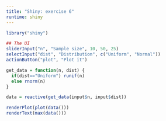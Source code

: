 ```yaml
---
title: "Shiny: exercise 6"
runtime: shiny
---
```


```r
library("shiny")
```


```r
## The UI
sliderInput("n", "Sample size", 10, 50, 25)
selectInput("dist", "Distribution", c("Uniform", "Normal"))
actionButton("plot", "Plot it")
```

```r
get_data = function(n, dist) {
  if(dist=="Uniform") runif(n)
  else rnorm(n)
}

data = reactive(get_data(input$n, input$dist))

renderPlot(plot(data()))
renderText(max(data()))
```





